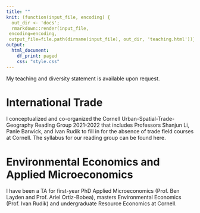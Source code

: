 ---
title: ""
knit: (function(input_file, encoding) {
  out_dir <- 'docs';
  rmarkdown::render(input_file,
 encoding=encoding,
 output_file=file.path(dirname(input_file), out_dir, 'teaching.html'))})
output:
  html_document:
    df_print: paged
    css: "style.css"
---

<left>

My teaching and diversity statement is available upon request. 

# International Trade

I conceptualized and co-organized the Cornell Urban-Spatial-Trade-Geography Reading Group 2021-2022 that includes Professors Shanjun Li, Panle Barwick, and Ivan Rudik to fill in for the absence of trade field courses at Cornell. The syllabus for our reading group can be found here.

# Environmental Economics and Applied Microeconomics

I have been a TA for first-year PhD Applied Microeconomics (Prof. Ben Layden and Prof. Ariel Ortiz-Bobea), masters Environmental Economics (Prof. Ivan Rudik) and undergraduate Resource Economics at Cornell. 







